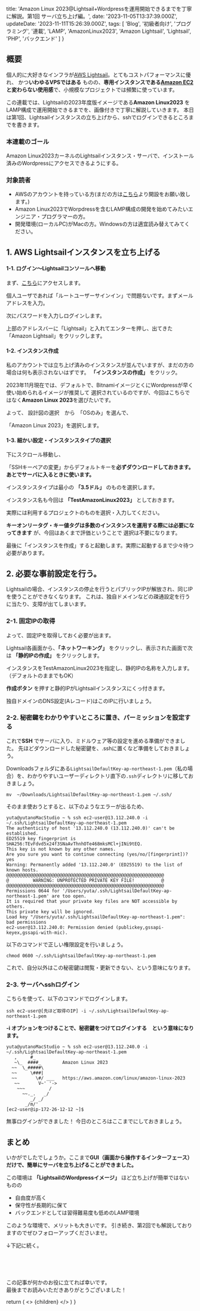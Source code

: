 
  title: 'Amazon Linux 2023@Lightsail+Wordpressを運用開始できるまでを丁寧に解説。第1回 サーバ立ち上げ編。',
  date: '2023-11-05T13:37:39.000Z',
  updateDate: '2023-11-11T15:26:39.000Z',
  tags: [
    'Blog',
    '初級者向け',
    'プログラミング',
    '連載',
    'LAMP',
    'AmazonLinux2023',
    'Amazon Lightsail',
    'Lightsail',
    'PHP',
    'バックエンド'
  ]
}

## 概要

個人的に大好きなインフラが[AWS Lightsail](https://aws.amazon.com/jp/lightsail/)。とてもコストパフォーマンスに優れ、
かつ**いわゆるVPSではある** ものの、**専用インスタンスである[Amazon EC2](https://aws.amazon.com/jp/ec2/)と変わらない使用感**で、小規模なプロジェクトでは頻繁に使っています。

この連載では、Lightsailの2023年度版イメージである**Amazon Linux2023** をLAMP構成で運用開始できるまでを、画像付きで丁寧に解説していきます。
本日は第1回、Lightsailインスタンスの立ち上げから、sshでログインできるところまでを書きます。

### 本連載のゴール

Amazon Linux2023カーネルのLightsailインスタンス・サーバで、インストール済みのWordpressにアクセスできるようにする。

### 対象読者

- AWSのアカウントを持っている方(まだの方は[こちら](https://aws.amazon.com/jp/free/)より開設をお願い致します。)
- Amazon Linux2023でWorpdressを含むLAMP構成の開発を始めてみたいエンジニア・プログラマーの方。
- 開発環境(ローカルPC)がMacの方。Windowsの方は適宜読み替えてみてください。

## 1. AWS Lightsailインスタンスを立ち上げる

#### 1-1. ログイン〜Lightsailコンソールへ移動

まず、[こちら](https://aws.amazon.com/jp/lightsail/)にアクセスします。

<MdxImage month="202311" image="aws1.png" annotation="コンソールにサインインを押す" />

個人ユーザであれば「ルートユーザーサインイン」で問題ないです。まずメールアドレスを入力。

<MdxImage month="202311" image="aws2.png" />

次にパスワードを入力しログインします。

<MdxImage month="202311" image="aws3.png" />

上部のアドレスバーに「Lightsail」と入れてエンターを押し、出てきた「Amazon Lightsail」をクリックします。

<MdxImage month="202311" image="aws4.png" />

#### 1-2. インスタンス作成

私のアカウントでは立ち上げ済みのインスタンスが並んでいますが、まだの方の場合は何も表示されないはずです。
**「インスタンスの作成」** をクリック。

<MdxImage month="202311" image="aws5.png?n=1" />

2023年11月現在では、デフォルトで、BitnamiイメージとくにWordpressが早く使い始められるイメージが推奨して
選択されているのですが、今回はこちらではなく**Amazon Linux 2023**を選びたいです。

よって、
設計図の選択　から　「OSのみ」を選んで、
<MdxImage month="202311" image="aws6.png?n=1" />

「Amazon Linux 2023」を選択します。

<MdxImage month="202311" image="aws7.png?n=1" />

#### 1-3. 細かい設定・インスタンスタイプの選択

下にスクロール移動し、

「SSHキーペアの変更」からデフォルトキーを**必ずダウンロードしておきます。あとでサーバに入るときに使います。**

<MdxImage month="202311" image="aws8.png?n=1" />

インスタンスタイプは最小の **「3.5ドル」** のものを選択します。

インスタンス名も今回は **「TestAmazonLinux2023」** としておきます。

<span className="hoso">実際には利用するプロジェクトのものを選択・入力してください。</span>

<MdxImage month="202311" image="aws9.png?n=1" />

**キーオンリータグ・キー値タグは多数のインスタンスを運用する際には必要になってきます** が、今回はあくまで評価ということで
選択は不要になります。

最後に「インスタンスを作成」すると起動します。実際に起動するまで少々待つ必要があります。

<MdxImage month="202311" image="aws10.png?n=1" isHalf={true} annotation="しばらく待つと" />
<MdxImage month="202311" image="aws11.png?n=1" isHalf={true} annotation="起動状態になります。"/>

## 2. 必要な事前設定を行う。

Lightsailの場合、インスタンスの停止を行うとパブリックIPが解放され、同じIPを使うことができなくなります。
これは、独自ドメインなどの疎通設定を行うに当たり、支障が出てしまいます。

<MdxImage month="202311" image="aws12.png?n=2" annotation="停止するとパブリックIPは「利用不可」と表示される" />


### 2-1. 固定IPの取得

よって、固定IPを取得しておく必要が出ます。

Lightsail各画面から、**「ネットワーキング」** をクリックし、表示された画面で次は **「静的IPの作成」** をクリックします。


<MdxImage month="202311" image="aws13.png?n=2"  annotation="停止するとパブリックIPは「利用不可」と表示される" />

インスタンスをTestAmazonLinux2023を指定し、静的IPの名称を入力します。（デフォルトのままでもOK）

<MdxImage month="202311" image="aws14.png?n=2"  annotation="" />

**作成ボタン** を押すと静的IPがLightsailインスタンスにくっ付きます。

<MdxImage month="202311" image="aws15.png?n=1"  />

独自ドメインのDNS設定(Aレコード)はこのIPに行いましょう。

<MdxImage month="202311" image="aws16.png?n=1"  annotation="静的パブリックIPが表示される" />

### 2-2. 秘密鍵をわかりやすいところに置き、パーミッションを設定する

これで**SSH** でサーバに入り、ミドルウェア等の設定を進める準備ができました。
先ほどダウンロードした秘密鍵を、.sshに置くなど準備をしておきましょう。

Downloadsフォルダにある`LightsailDefaultKey-ap-northeast-1.pem`（私の場合）を、わかりやすいユーザーディレクトリ直下の`.ssh`ディレクトリに移しておきましょう。

```
mv  ~/Downloads/LightsailDefaultKey-ap-northeast-1.pem ~/.ssh/
```

そのまま使おうとすると、以下のようなエラーが出るため、

```
yuta@yutanoMacStudio ~ % ssh ec2-user@13.112.240.0 -i ~/.ssh/LightsailDefaultKey-ap-northeast-1.pem
The authenticity of host '13.112.240.0 (13.112.240.0)' can't be established.
ED25519 key fingerprint is SHA256:TEvFdvd5x24f3SNaAvThnhOTe468mksMCl+jINi9tEQ.
This key is not known by any other names.
Are you sure you want to continue connecting (yes/no/[fingerprint])? yes
Warning: Permanently added '13.112.240.0' (ED25519) to the list of known hosts.
@@@@@@@@@@@@@@@@@@@@@@@@@@@@@@@@@@@@@@@@@@@@@@@@@@@@@@@@@@@
@         WARNING: UNPROTECTED PRIVATE KEY FILE!          @
@@@@@@@@@@@@@@@@@@@@@@@@@@@@@@@@@@@@@@@@@@@@@@@@@@@@@@@@@@@
Permissions 0644 for '/Users/yuta/.ssh/LightsailDefaultKey-ap-northeast-1.pem' are too open.
It is required that your private key files are NOT accessible by others.
This private key will be ignored.
Load key "/Users/yuta/.ssh/LightsailDefaultKey-ap-northeast-1.pem": bad permissions
ec2-user@13.112.240.0: Permission denied (publickey,gssapi-keyex,gssapi-with-mic).
```

以下のコマンドで正しい権限設定を行いましょう。

```
chmod 0600 ~/.ssh/LightsailDefaultKey-ap-northeast-1.pem
```

これで、<span className="hoso">自分以外はこの秘密鍵は閲覧・更新できない、という意味になります。</span>

### 2-3. サーバへsshログイン

こちらを使って、以下のコマンドでログインします。

```
ssh ec2-user@[先ほど取得のIP] -i ~/.ssh/LightsailDefaultKey-ap-northeast-1.pem
```

**-i オプションをつけることで、秘密鍵をつけてログインする　という意味になります。** 

```
yuta@yutanoMacStudio ~ % ssh ec2-user@13.112.240.0 -i ~/.ssh/LightsailDefaultKey-ap-northeast-1.pem
   ,     #_
   ~\_  ####_        Amazon Linux 2023
  ~~  \_#####\
  ~~     \###|
  ~~       \#/ ___   https://aws.amazon.com/linux/amazon-linux-2023
   ~~       V~' '->
    ~~~         /
      ~~._.   _/
         _/ _/
       _/m/'
[ec2-user@ip-172-26-12-12 ~]$
```

<span className="hoso">無事ログインができました！</span>
今日のところはここまでにしておきましょう。

## まとめ

いかがでしたでしょうか。ここまで**GUI（画面から操作するインターフェース）だけで、簡単にサーバを立ち上げることができました。**

この環境は **「LightsailのWordpressイメージ」** ほど立ち上げが簡単ではないものの

- 自由度が高く
- 保守性が長期的に保て
- バックエンドとしては習得難易度も低めのLAMP環境

このような環境で、メリットも大きいです。
引き続き、第2回でも解説しておりますのでぜひフォローアップくださいませ。

↓下記に続く。

<br />
<br />
<RichLink 
url="https://moldspoon.jp/blog/posts/amazon-linux-2023-with-lamp-middleware-install" 
icon='ri-link-fill'
title="Amazon Linux 2023@Lightsail+Wordpressを運用開始できるまでを丁寧に解説。第2回 ミドルウェア整備編。" 
subtitle="第2回はこちらからご覧いただけます。"
targetBlank={true}
 />

<br />

この記事が何かのお役に立てれば幸いです。<br />
最後までお読みいただきありがとうございました！

  return (
    <Layout meta={meta}>
      <>
        {children}
      </>
    </Layout>
  )
}

